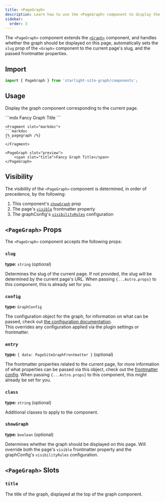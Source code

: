 ```yaml
---
title: <PageGraph>
description: Learn how to use the <PageGraph> component to display the graph for the current page.
sidebar:
  order: 3
---
```



The `<PageGraph>` component extends the [`<Graph>`](/starlight-site-graph/components/graph) component,
and handles whether the graph should be displayed on this page, automatically sets the
`slug` prop of the `<Graph>` component to the current page's slug, and the passed frontmatter properties.

## Import
```jsx
import { PageGraph } from 'starlight-site-graph/components';
```

## Usage
Display the graph component corresponding to the current page.

<Preview>
	```mdx
	<PageGraph>
		<span slot="title">Fancy Graph Title</span>
	</PageGraph>
	```

	<Fragment slot="markdoc">
	```markdoc
	{% pagegraph /%}
	```
	</Fragment>

	<PageGraph slot="preview">
		<span slot="title">Fancy Graph Title</span>
	</PageGraph>
</Preview>

## Visibility

The visibility of the `<PageGraph>` component is determined, in order of precedence, by the following:

1. This component's [`showGraph`](#showgraph) prop
2. The page's [`visible`](/starlight-site-graph/configuration/frontmatter/graph#visibility) frontmatter property
3. The graphConfig's [`visibilityRules`](/starlight-site-graph/configuration/graph/general#visibility-rules) configuration


## `<PageGraph>` Props

The `<PageGraph>` component accepts the following props:

### `slug`
**type:** `string` (optional)

Determines the slug of the current page. If not provided, the slug will be determined by the current page's URL.
When passing `{...Astro.props}` to this component, this is already set for you.


### `config`
**type:** `GraphConfig`

The configuration object for the graph, for information on what can be passed, check out [the configuration documentation](/starlight-site-graph/configuration/graph).\
This overrides any configuration applied via the plugin settings or frontmatter.

### `entry`
**type:** `{ data: PageSiteGraphFrontmatter }` (optional)

The frontmatter properties related to the current page, for more information of what
properties can be passed via this object, check out the [frontmatter config](/starlight-site-graph/configuration/frontmatter).
When passing `{...Astro.props}` to this component, this might already be set for you.

### `class`
**type:** `string` (optional)

Additional classes to apply to the component.

### `showGraph`
**type:** `boolean` (optional)

Determines whether the graph should be displayed on this page.
Will override both the page's `visible` frontmatter property and the graphConfig's `visibilityRules` configuration.


## `<PageGraph>` Slots

### `title`

The title of the graph, displayed at the top of the graph component.


